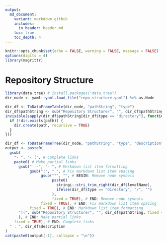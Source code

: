 ```yaml
---
output:
  md_document:
    variant: markdown_github
    includes:
      in_header: header.md
    toc: true
    toc_depth: 4
---
```

```r
knitr::opts_chunk$set(echo = FALSE, warning = FALSE, message = FALSE)
options(digits = 4)
library(magrittr)
```

# Repository Structure

```r
library(data.tree) # install.packages("data.tree")
dir_node <- yaml::yaml.load_file("repo_structure.yaml") %>% as.Node
```

```r
dir_df <- ToDataFrameTable(dir_node, "pathString", "type")
dir_df$pathString <- sub("Repository Structure/", "", dir_df$pathString, fixed = TRUE)
invisible(sapply(dir_df$pathString[dir_df$type == "directory"], function(path) {
  if (!dir.exists(path)) {
    dir.create(path, recursive = TRUE)
  }
}))
```

```r
dir_df <- ToDataFrameTree(dir_node, "pathString", "type", "description")
output <- paste0(
  gsub(
    "- ", "- [", # Complete links
    paste0( # Make partial links
      gsub(" --", "- ", # Markdown list item formatting
           gsub("¦", " ", # Fix markdown list item spacing
                gsub("°", "", # BEGIN: Remove node symbols
                     paste0(
                       stringi::stri_trim_right(dir_df$levelName),
                       ifelse(dir_df$type == "directory", "/", "")
                     ),
                     fixed = TRUE), # END: Remove node symbols
                fixed = TRUE), # END: Fix markdown list item spacing
           fixed = TRUE), # END: Markdown list item formatting
      "](", sub("Repository Structure/", "", dir_df$pathString, fixed = TRUE), ")"
      ), # END: Make partial links
    fixed = TRUE), # END: Complete links
  " : ", dir_df$description
)
cat(paste0(output[-1], collapse = "\n"))
```
